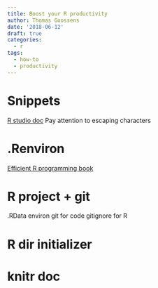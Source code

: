 ```yaml
---
title: Boost your R productivity
author: Thomas Goossens
date: '2018-06-12'
draft: true
categories:
  - r
tags:
  - how-to
  - productivity
---
```


# Snippets

[R studio doc](https://support.rstudio.com/hc/en-us/articles/204463668-Code-Snippets)
Pay attention to escaping characters

# .Renviron

[Efficient R programming book](https://csgillespie.github.io/efficientR/r-startup.html)

# R project + git

.RData environ
git for code
gitignore for R

# R dir initializer

# knitr doc


